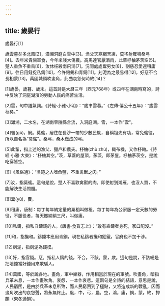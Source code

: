 ```yaml
---
---
---
```

title: 歲晏行
---




歲晏行[1]

歲雲暮矣多北風[2]，瀟湘洞庭白雪中[3]。漁父天寒網罟凍，莫徭射雁鳴桑弓[4]。去年米貴闕軍食，今年米賤大傷農。高馬達官厭酒肉，此輩杼柚茅茨空[5]。楚人重魚不重鳥[6]，汝休枉殺南飛鴻[7]。況聞處處鬻男女[8]，割慈忍愛還租庸[9]。往日用錢捉私鑄[10]，今許鉛錫和青銅[11]。刻泥為之最易得[12]，好惡不合長相蒙[13]。萬國城頭吹畫角，此曲哀怨何時終[14]？

[1]歲晏，歲暮、歲末。這首詩是大曆三年（西元768年）或四年在湖南時寫的，詩中反映了洞庭湖濱的勞動人民的痛苦生活。

[2]雲，句中語氣詞。《詩經·小雅·小明》：“歲聿雲暮。”《左傳·僖公十五年》：“歲雲秋矣。”

[3]瀟湘，二水名，在湖南零陵縣合流，入洞庭湖。雪，一本作“雲”。

[4]罟(gǔ)，網。莫徭，居住在長沙一帶的少數民族，自稱祖先有功，常免徭役，所以自名為“莫徭”。桑弓，桑木做成的弓。

[5]此輩，指上述的漁父、獵戶和農夫。杼柚(zhù zhú)，織布機，又作杼軸。《詩經·小雅·大東》：“杼柚其空。”茨，草蓋的屋頂。茅茨，即茅屋。杼柚茅茨空，是說吃穿皆空。

[6]《風俗通》：“吳楚之人嗜魚鹽，不重禽獸之肉。”

[7]汝，指莫徭。這句是說，楚人不喜歡禽獸的肉，即使射到鴻雁，也沒人買，不能解決生活問題。

[8]鬻(yù)，賣。

[9]租庸，唐制：每丁每年納定量的粟稻叫做租。每丁每年為公家服一定天數的勞役，不服役者，每天繳納絹三尺，叫做庸。

[10]私鑄，指私自鑄錢的人。《唐書·食貨志上》：“敢有盜鑄者身死，家口配沒。”

[11]和，指攙和。鑄錢本應用青銅，現在私鑄者攙和鉛鐵，官府也不加干涉。

[12]刻泥，指刻泥為錢模。

[13]好，指官錢。惡，指私人鑄的錢。不合，不該。蒙，欺。這句是說，不該總是把壞錢當好錢用來欺騙人。

[14]萬國，等於說各地。畫角，軍中樂器，作用相當於現在的軍號。吹畫角，暗指兵革未息，一本作畫吹角。哀怨，一本作哀悲。這兩句是全詩的結語，意思是說，人民窮困，是由於兵革未息所致，而人民窮困到了極點，又將造成新的戰亂，因而畫角吹出的哀怨聲，將永無終止。風，中，弓，農，空，鴻，庸，銅，蒙，終，押韻（東冬通韻）。